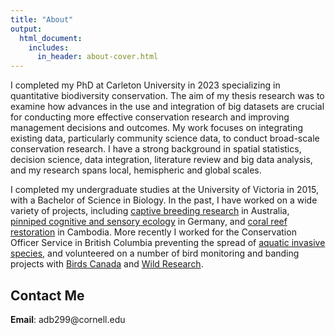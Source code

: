 ```yaml
---
title: "About"
output:
  html_document:
    includes:
      in_header: about-cover.html
---
```


I completed my PhD at Carleton University in 2023 specializing in quantitative biodiversity conservation. The aim of my thesis research was to examine how advances in the use and integration of big datasets are crucial for conducting more effective conservation research and improving management decisions and outcomes. My work focuses on integrating existing data, particularly community science data, to conduct broad-scale conservation research. I have a strong background in spatial statistics, decision science, data integration, literature review and big data analysis, and my research spans local, hemispheric and global scales. 

I completed my undergraduate studies at the University of Victoria in 2015, with a Bachelor of Science in Biology. In the past, I have worked on a wide variety of projects, including [captive breeding research](https://zoologistjones.wordpress.com/phenotypicplasticity/) in Australia, [pinniped cognitive and sensory ecology](https://www.marine-science-center.de/home-86.html) in Germany, and [coral reef restoration](https://www.diveagainstdebris.org/diver/save-cambodian-marine-life) in Cambodia. More recently I worked for the Conservation Officer Service in British Columbia preventing the spread of [aquatic invasive species](https://www2.gov.bc.ca/gov/content/invasive-mussels/invasive-mussel-defence-program), and volunteered on a number of bird monitoring and banding projects with [Birds Canada](https://www.birdscanada.org/) and [Wild Research](http://wildresearch.ca/).

## Contact Me

**Email**: adb299@cornell.edu
